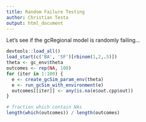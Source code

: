 ```yaml
---
title: Random Failure Testing
author: Christian Testa
output: html_document
---
```


Let's see if the gcRegional model is randomly failing... 

```r
devtools::load_all()
load_start(c('BA', 'SF')[rbinom(1,2,.5)])
theta <- gc_env$theta
outcomes <- rep(NA, 100)
for (iter in 1:100) { 
  e <- create_gcSim_param_env(theta)
  e <- run_gcSim_with_environment(e)
  outcomes[[iter]] <- any(is.na(e$out.cpp$out))
}
```

```r
# fraction which contain NAs
length(which(outcomes)) / length(outcomes)
```

